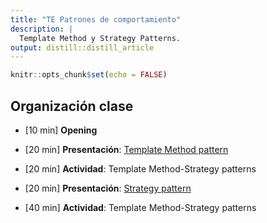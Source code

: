```yaml
---
title: "TE Patrones de comportamiento"
description: |
  Template Method y Strategy Patterns.
output: distill::distill_article
---
```


```r
knitr::opts_chunk$set(echo = FALSE)
```

## Organización clase

-   [10 min] **Opening**

-   [20 min] **Presentación**: [Template Method pattern](slides/TE7_templatemethod.html) 

-   [20 min] **Actividad**: Template Method-Strategy patterns

-   [20 min] **Presentación**: [Strategy pattern](slides/TE7_strategy.html)

-   [40 min] **Actividad**: Template Method-Strategy patterns


